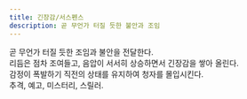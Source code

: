 ```yaml
---
title: 긴장감/서스펜스
description: 곧 무언가 터질 듯한 불안과 조임
---
```


곧 무언가 터질 듯한 조임과 불안을 전달한다.  
리듬은 점차 조여들고, 음압이 서서히 상승하면서 긴장감을 쌓아 올린다.  
감정이 폭발하기 직전의 상태를 유지하여 청자를 몰입시킨다.  
추격, 예고, 미스터리, 스릴러.